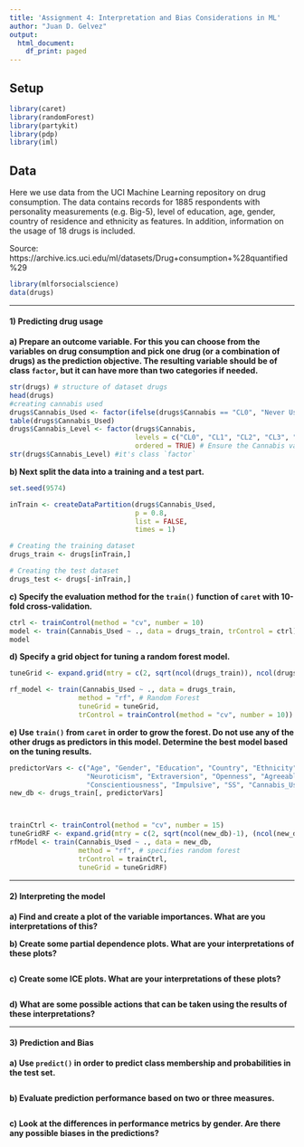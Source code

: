 ```yaml
---
title: 'Assignment 4: Interpretation and Bias Considerations in ML'
author: "Juan D. Gelvez"
output:
  html_document:
    df_print: paged
---
```


## Setup

```r
library(caret)
library(randomForest)
library(partykit)
library(pdp)
library(iml)
```

## Data

Here we use data from the UCI Machine Learning repository on drug consumption. The data contains records for 1885 respondents with personality measurements (e.g. Big-5), level of education, age, gender, country of residence and ethnicity as features. In addition, information on the usage of 18 drugs is included.

Source: https://archive.ics.uci.edu/ml/datasets/Drug+consumption+%28quantified%29

```r
library(mlforsocialscience)
data(drugs)
```

---

#### 1) Predicting drug usage

**a) Prepare an outcome variable. For this you can choose from the variables on drug consumption and pick one drug (or a combination of drugs) as the prediction objective. The resulting variable should be of class `factor`, but it can have more than two categories if needed.**

```r
str(drugs) # structure of dataset drugs
head(drugs)
#creating cannabis used 
drugs$Cannabis_Used <- factor(ifelse(drugs$Cannabis == "CL0", "Never Used", "Used")) #creating a binary indicator
table(drugs$Cannabis_Used)
drugs$Cannabis_Level <- factor(drugs$Cannabis,
                               levels = c("CL0", "CL1", "CL2", "CL3", "CL4", "CL5", "CL6"),
                               ordered = TRUE) # Ensure the Cannabis variable is a factor with ordered levels
str(drugs$Cannabis_Level) #it's class `factor`

```

**b) Next split the data into a training and a test part.**

```r
set.seed(9574)

inTrain <- createDataPartition(drugs$Cannabis_Used, 
                               p = 0.8, 
                               list = FALSE, 
                               times = 1)

# Creating the training dataset
drugs_train <- drugs[inTrain,]

# Creating the test dataset
drugs_test <- drugs[-inTrain,]
```

**c) Specify the evaluation method for the `train()` function of `caret` with 10-fold cross-validation.**

```r
ctrl <- trainControl(method = "cv", number = 10)
model <- train(Cannabis_Used ~ ., data = drugs_train, trControl = ctrl)
model
```

**d) Specify a grid object for tuning a random forest model.**

```r
tuneGrid <- expand.grid(mtry = c(2, sqrt(ncol(drugs_train)), ncol(drugs_train)/3))

rf_model <- train(Cannabis_Used ~ ., data = drugs_train,
                 method = "rf", # Random Forest
                 tuneGrid = tuneGrid,
                 trControl = trainControl(method = "cv", number = 10)) # 10-fold CV
```

**e) Use `train()` from `caret` in order to grow the forest. Do not use any of the other drugs as predictors in this model. Determine the best model based on the tuning results.**

```r
predictorVars <- c("Age", "Gender", "Education", "Country", "Ethnicity",
                   "Neuroticism", "Extraversion", "Openness", "Agreeableness",
                   "Conscientiousness", "Impulsive", "SS", "Cannabis_Used")
new_db <- drugs_train[, predictorVars]



trainCtrl <- trainControl(method = "cv", number = 15)
tuneGridRF <- expand.grid(mtry = c(2, sqrt(ncol(new_db)-1), (ncol(new_db)-1)/3))
rfModel <- train(Cannabis_Used ~ ., data = new_db,
                 method = "rf", # specifies random forest
                 trControl = trainCtrl,
                 tuneGrid = tuneGridRF)

```

---

#### 2) Interpreting the model

**a) Find and create a plot of the variable importances. What are you interpretations of this?**

**b) Create some partial dependence plots. What are your interpretations of these plots?**

```r

```

**c) Create some ICE plots. What are your interpretations of these plots?**

```r

```

**d) What are some possible actions that can be taken using the results of these interpretations?**

---

#### 3) Prediction and Bias

**a) Use `predict()` in order to predict class membership and probabilities in the test set.**

```r

```

**b) Evaluate prediction performance based on two or three measures.**

```r

```

**c) Look at the differences in performance metrics by gender. Are there any possible biases in the predictions?**

```r

```

